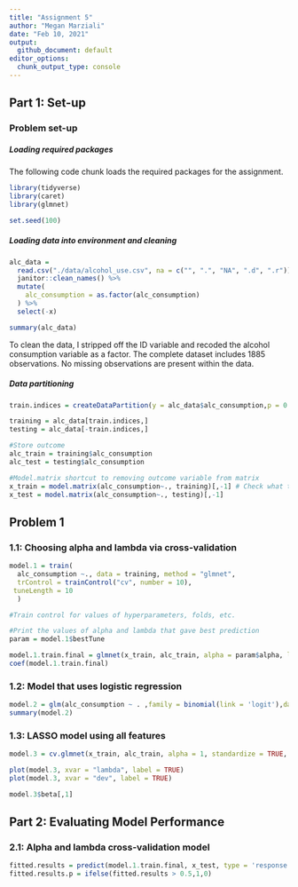 ```yaml
---
title: "Assignment 5"
author: "Megan Marziali"
date: "Feb 10, 2021"
output:
  github_document: default
editor_options:
  chunk_output_type: console
---
```


## Part 1: Set-up

### Problem set-up

##### Loading required packages

The following code chunk loads the required packages for the assignment.
```r
library(tidyverse) 
library(caret)
library(glmnet)

set.seed(100)
```

##### Loading data into environment and cleaning

```r
alc_data = 
  read.csv("./data/alcohol_use.csv", na = c("", ".", "NA", ".d", ".r")) %>% 
  janitor::clean_names() %>%
  mutate(
    alc_consumption = as.factor(alc_consumption)
  ) %>% 
  select(-x)

summary(alc_data)
```

To clean the data, I stripped off the ID variable and recoded the alcohol consumption variable as a factor. The complete dataset includes 1885 observations. No missing observations are present within the data.

##### Data partitioning

```r
train.indices = createDataPartition(y = alc_data$alc_consumption,p = 0.7,list = FALSE)

training = alc_data[train.indices,]
testing = alc_data[-train.indices,]

#Store outcome 
alc_train = training$alc_consumption
alc_test = testing$alc_consumption

#Model.matrix shortcut to removing outcome variable from matrix
x_train = model.matrix(alc_consumption~., training)[,-1] # Check what the [-1] does
x_test = model.matrix(alc_consumption~., testing)[,-1]
```

## Problem 1

### 1.1: Choosing alpha and lambda via cross-validation

```r
model.1 = train(
  alc_consumption ~., data = training, method = "glmnet",
  trControl = trainControl("cv", number = 10),
 tuneLength = 10
  )

#Train control for values of hyperparameters, folds, etc.

#Print the values of alpha and lambda that gave best prediction
param = model.1$bestTune

model.1.train.final = glmnet(x_train, alc_train, alpha = param$alpha, lambda = param$lambda, family = binomial)
coef(model.1.train.final)
```

### 1.2: Model that uses logistic regression

```r
model.2 = glm(alc_consumption ~ . ,family = binomial(link = 'logit'),data = training)
summary(model.2)
```

### 1.3: LASSO model using all features

```r
model.3 = cv.glmnet(x_train, alc_train, alpha = 1, standardize = TRUE, family = binomial)

plot(model.3, xvar = "lambda", label = TRUE)
plot(model.3, xvar = "dev", label = TRUE)

model.3$beta[,1]
```

## Part 2: Evaluating Model Performance

### 2.1: Alpha and lambda cross-validation model

```r
fitted.results = predict(model.1.train.final, x_test, type = 'response') 
fitted.results.p = ifelse(fitted.results > 0.5,1,0)
```

